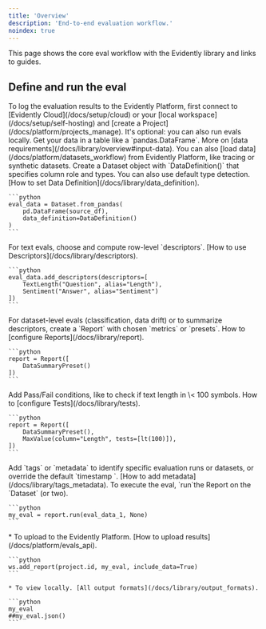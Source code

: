 ```yaml
---
title: 'Overview'
description: 'End-to-end evaluation workflow.'
noindex: true
---
```


This page shows the core eval workflow with the Evidently library and links to guides.

## Define and run the eval

<Tip>
  To log the evaluation results to the Evidently Platform, first connect to [Evidently Cloud](/docs/setup/cloud) or your [local workspace](/docs/setup/self-hosting) and [create a Project](/docs/platform/projects_manage). It's optional: you can also run evals locally.
</Tip>

<Steps>
  <Step title="Prepare the input data">
    Get your data in a table like a `pandas.DataFrame`. More on [data requirements](/docs/library/overview#input-data). You can also [load data](/docs/platform/datasets_workflow) from Evidently Platform, like tracing or synthetic datasets.
  </Step>

  <Step title="Create a Dataset object">
    Create a Dataset object with `DataDefinition()` that specifies column role and types. You can also use default type detection. [How to set Data Definition](/docs/library/data_definition).

    ```python
    eval_data = Dataset.from_pandas(
        pd.DataFrame(source_df),
        data_definition=DataDefinition()
    )
    ```
  </Step>

  <Step title="(Optional) Add descriptors">
    For text evals, choose and compute row-level `descriptors`. [How to use Descriptors](/docs/library/descriptors).

    ```python
    eval_data.add_descriptors(descriptors=[
        TextLength("Question", alias="Length"),
        Sentiment("Answer", alias="Sentiment")
    ])
    ```
  </Step>

  <Step title="Configure Report">
    For dataset-level evals (classification, data drift) or to summarize descriptors, create a `Report` with chosen `metrics`  or `presets`. How to [configure Reports](/docs/library/report).

    ```python
    report = Report([
        DataSummaryPreset()
    ])
    ```
  </Step>

  <Step title="(Optional) Add Test conditions">
    Add Pass/Fail conditions, like to check if text length in \< 100 symbols. How to [configure Tests](/docs/library/tests).

    ```python
    report = Report([
        DataSummaryPreset(),
        MaxValue(column="Length", tests=[lt(100)]),
    ])
    ```
  </Step>

  <Step title="(Optional). Add Tags and Timestamps">
    Add `tags` or `metadata` to identify specific evaluation runs or datasets, or override the default `timestamp `. [How to add metadata](/docs/library/tags_metadata).
  </Step>

  <Step title="Run the Report">
    To execute the eval, `run`the Report on the `Dataset` (or two).

    ```python
    my_eval = report.run(eval_data_1, None)
    ```
  </Step>

  <Step title="Explore the results">
    * To upload to the Evidently Platform. [How to upload results](/docs/platform/evals_api).

    ```python
    ws.add_report(project.id, my_eval, include_data=True)
    ```

    * To view locally. [All output formats](/docs/library/output_formats).

    ```python
    my_eval
    ##my_eval.json()
    ```
  </Step>
</Steps>